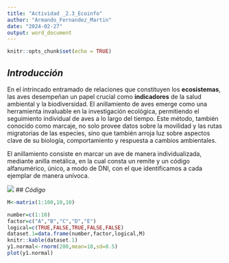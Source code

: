 ```yaml
---
title: "Actividad _2.3_Ecoinfo"
author: "Armando_Fernandez_Martin"
date: "2024-02-27"
output: word_document
---
```


```r
knitr::opts_chunk$set(echo = TRUE)
```

## *Introducción*

En el intrincado entramado de relaciones que constituyen los **ecosistemas**, las aves desempeñan un papel crucial como **indicadores** de la salud ambiental y la biodiversidad. El anillamiento de aves emerge como una herramienta invaluable en la investigación ecológica, permitiendo el seguimiento individual de aves a lo largo del tiempo. Este método, también conocido como marcaje, no solo provee datos sobre la movilidad y las rutas migratorias de las especies, sino que también arroja luz sobre aspectos clave de su biología, comportamiento y respuesta a cambios ambientales.

El anillamiento consiste en marcar un ave de manera individualizada, mediante anilla metálica, en la cual consta un remite y un código alfanumérico, único, a modo de DNI, con el que identificamos a cada ejemplar de manera unívoca.

![](Imagenes_anillamiento/IMG_20191229_174708.jpg)
## *Código*

```r
M<-matrix(1:100,10,10)

number=c(1:10)
factor=c("A","B","C","D","E")
logical=c(TRUE,FALSE,TRUE,FALSE,FALSE)
dataset.1=data.frame(number,factor,logical,M)
knitr::kable(dataset.1)
y1.normal<-rnorm(200,mean=10,sd=0.5)
plot(y1.normal)
```
